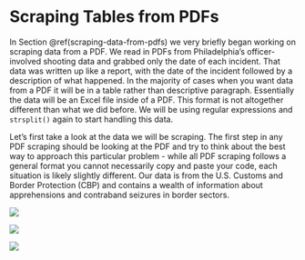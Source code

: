 # Scraping Tables from PDFs

In Section \@ref(scraping-data-from-pdfs) we very briefly began working on scraping data from a PDF. We read in PDFs from Philadelphia's officer-involved shooting data and grabbed only the date of each incident. That data was written up like a report, with the date of the incident followed by a description of what happened. In the majority of cases when you want data from a PDF it will be in a table rather than descriptive paragraph. Essentially the data will be an Excel file inside of a PDF. This format is not altogether different than what we did before. We will be using regular expressions and `strsplit()` again to start handling this data. 

Let's first take a look at the data we will be scraping. The first step in any PDF scraping should be looking at the PDF and try to think about the best way to approach this particular problem - while all PDF scraping follows a general format you cannot necessarily copy and paste your code, each situation is likely slightly different. Our data is from the U.S. Customs and Border Protection (CBP) and contains a wealth of information about apprehensions and contraband seizures in border sectors. 


![](images/pdf_table_1.PNG)

![](images/pdf_table_2.PNG)

![](images/pdf_table_3.PNG)